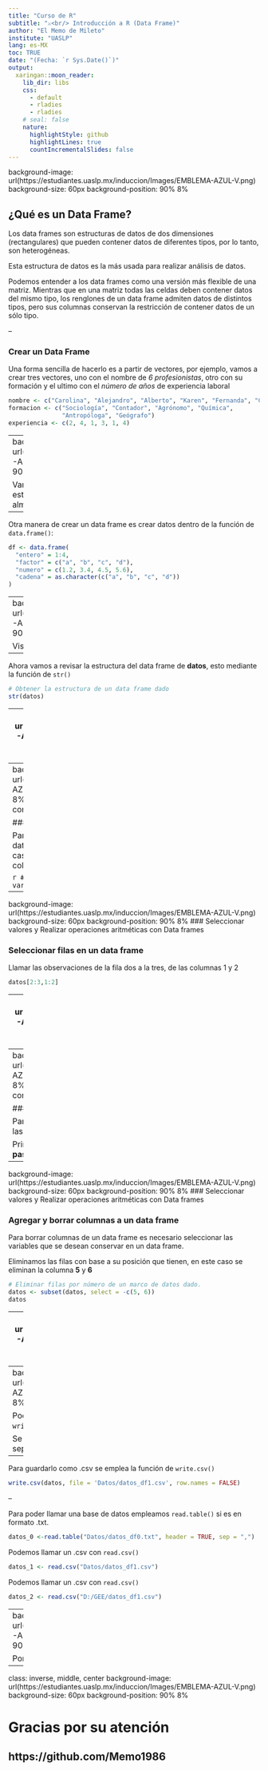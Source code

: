 ```yaml
---
title: "Curso de R"
subtitle: "⚔<br/> Introducción a R (Data Frame)"
author: "El Memo de Mileto"
institute: "UASLP"
lang: es-MX
toc: TRUE
date: "(Fecha: `r Sys.Date()`)"
output:
  xaringan::moon_reader:
    lib_dir: libs
    css: 
      - default
      - rladies
      - rladies
    # seal: false
    nature:
      highlightStyle: github
      highlightLines: true
      countIncrementalSlides: false
---
```

background-image: url(https://estudiantes.uaslp.mx/induccion/Images/EMBLEMA-AZUL-V.png)
background-size: 60px
background-position: 90% 8%

## ¿Qué es un Data Frame?

Los data frames son estructuras de datos de dos dimensiones (rectangulares) que 
pueden contener datos de diferentes tipos, por lo tanto, son heterogéneas.

Esta estructura de datos es la más usada para realizar análisis de datos.

Podemos entender a los data frames como una versión más flexible de una matriz.
Mientras que en una matriz todas las celdas deben contener datos del mismo tipo,
los renglones de un data frame admiten datos de distintos tipos, pero sus 
columnas conservan la restricción de contener datos de un sólo tipo.


--


### Crear un Data Frame

Una forma sencilla de hacerlo es a partir de vectores, por ejemplo, vamos a crear
tres vectores, uno con el nombre de *6 profesionistas*, otro con su formación y 
el ultimo con el *número de años* de experiencia laboral
```r
nombre <- c("Carolina", "Alejandro", "Alberto", "Karen", "Fernanda", "Carlos")
formacion <- c("Sociología", "Contador", "Agrónomo", "Química", 
               "Antropóloga", "Geógrafo")
experiencia <- c(2, 4, 1, 3, 1, 4)
```




---
background-image: url(https://estudiantes.uaslp.mx/induccion/Images/EMBLEMA-AZUL-V.png)
background-size: 60px
background-position: 90% 8%
### Crear un Data Frame

Vamos a crear un data frame con los 3 vectores anteriores, esto mediante la 
instrucción o funcion de `data.frame()` y se va almacenar en la variable de **datos**
```r
# Crear un data frame
datos = data.frame(nombre, formacion, experiencia)
print(datos)
```


--


Otra manera de crear un data frame es crear datos dentro de la función de `data.frame()`:
```r
df <- data.frame(
  "entero" = 1:4, 
  "factor" = c("a", "b", "c", "d"), 
  "numero" = c(1.2, 3.4, 4.5, 5.6),
  "cadena" = as.character(c("a", "b", "c", "d"))
)
```


---
background-image: url(https://estudiantes.uaslp.mx/induccion/Images/EMBLEMA-AZUL-V.png)
background-size: 60px
background-position: 90% 8%
### Crear un Data Frame


Visualizar el df con la función de `print()`
```r
print(df)
```

--

Ahora vamos a revisar la estructura del data frame de **datos**, esto mediante
la función de `str()`
```r
# Obtener la estructura de un data frame dado
str(datos)
```


---
background-image: url(https://estudiantes.uaslp.mx/induccion/Images/EMBLEMA-AZUL-V.png)
background-size: 60px
background-position: 90% 8%
### Seleccionar valores y Realizar operaciones aritméticas con Data frames

### Seleccionar columnas en un data frame


Para seleccionar una variable (Columna) específica dentro del data.frame 
utilizamos el símbolo **$** después del nombre de la variable a seleccionar o 
```r
# llamar a la columna de entero
df$entero 
```


Vamos a seleccionar la columna de numero
```r
df$numero
```



---
background-image: url(https://estudiantes.uaslp.mx/induccion/Images/EMBLEMA-AZUL-V.png)
background-size: 60px
background-position: 90% 8%
## Seleccionar valores y Realizar operaciones aritméticas con Data frames

### Seleccionar filas en un data frame


Para seleccionar una observación (Fila) específica dentro del data.frame 
utilizamos **[]** y la posición que deseamos, en este caso queremos los observaciones
de la fila dos de todas las columnas de **datos**

```r
# Para extraer las dos primeras filas de todas las variables de un data frame 
datos[2,]
```


---
background-image: url(https://estudiantes.uaslp.mx/induccion/Images/EMBLEMA-AZUL-V.png)
background-size: 60px
background-position: 90% 8%
### Seleccionar valores y Realizar operaciones aritméticas con Data frames

### Seleccionar filas en un data frame


Llamar las observaciones de la fila dos a la tres, de las columnas 1 y 2
```r
datos[2:3,1:2]
```


---
background-image: url(https://estudiantes.uaslp.mx/induccion/Images/EMBLEMA-AZUL-V.png)
background-size: 60px
background-position: 90% 8%
### Seleccionar valores y Realizar operaciones aritméticas con Data frames

### Agregar columnas a un data frame


Para agregar una nueva columna a un data frame utilizamos el símbolo **$**
después del nombre de la nueva columna que se va a incorporar y los valores 
correspondientes a la nueva variable

En este ejemplo vamos a crear la columnas de *edades*, con los valores de 
**26,30,31,28,27 y 32**
```r
datos$edades <-c (26,30,31,28,27,32)
datos
```


---
background-image: url(https://estudiantes.uaslp.mx/induccion/Images/EMBLEMA-AZUL-V.png)
background-size: 60px
background-position: 90% 8%
### Seleccionar valores y Realizar operaciones aritméticas con Data frames

### Agregar y borrar columnas a un data frame


Para borrar columnas de un data frame es necesario seleccionar las variables que
se desean conservar en un data frame.

Primero agregamos dos nuevas columnas **colores** y **pasatiempos**
```r
datos$colores <-c ("rojo","azul","naranja","morado","amarillo","verde")
datos$pasatiempos <-c ("Pintar", "Viajar","Nadar", "Viajar","Leer","Viajar")
datos
```


---
background-image: url(https://estudiantes.uaslp.mx/induccion/Images/EMBLEMA-AZUL-V.png)
background-size: 60px
background-position: 90% 8%
### Seleccionar valores y Realizar operaciones aritméticas con Data frames

### Agregar y borrar columnas a un data frame


Para borrar columnas de un data frame es necesario seleccionar las variables que
se desean conservar en un data frame.

Eliminamos las filas con base a su posición que tienen, en este caso se eliminan
la columna **5** y  **6**
```r
# Eliminar filas por número de un marco de datos dado.
datos <- subset(datos, select = -c(5, 6))
datos
```


---
background-image: url(https://estudiantes.uaslp.mx/induccion/Images/EMBLEMA-AZUL-V.png)
background-size: 60px
background-position: 90% 8%
## Seleccionar valores y Realizar operaciones aritméticas con vectores

### Operaciones aritméticas en un vector

Para realizar operaciones aritméticas, es necesario seleccionar la columna o variable 
a modificar, y realizar el proceso solo para esa columna
```r
datos$experiencia <- datos$experiencia *2
datos
```


Las operaciones en vectores, se realizan valor por valor y nos regresa otro 
vector con los valores obtenidos de esa operación

---
background-image: url(https://estudiantes.uaslp.mx/induccion/Images/EMBLEMA-AZUL-V.png)
background-size: 60px
background-position: 90% 8%
### Exportar e importar un DF

Podemos guardar los datos en formato .txt con el comando `write.table()`. 

Se debe especificar el nombre del archivo así como el tipo de separación de los
datos
```r
write.table(datos, file = "Datos/datos_df0.txt", sep = ",", col.names = TRUE)
```

--


Para guardarlo como .csv se emplea la función de `write.csv()`
```r
write.csv(datos, file = 'Datos/datos_df1.csv', row.names = FALSE)
```


--


Para poder llamar una base de datos empleamos `read.table()` si es en formato .txt. 
```r
datos_0 <-read.table("Datos/datos_df0.txt", header = TRUE, sep = ",")
```


Podemos llamar un .csv con `read.csv()`
```r
datos_1 <- read.csv("Datos/datos_df1.csv")
```



Podemos llamar un .csv con `read.csv()`
```r
datos_2 <- read.csv("D:/GEE/datos_df1.csv")
```


---
background-image: url(https://estudiantes.uaslp.mx/induccion/Images/EMBLEMA-AZUL-V.png)
background-size: 60px
background-position: 90% 8%
### Exportar e importar un DF

Por ultimo revisamos los datos
```r
print(datos_0)
```


---
class: inverse, middle, center
background-image: url(https://estudiantes.uaslp.mx/induccion/Images/EMBLEMA-AZUL-V.png)
background-size: 60px
background-position: 90% 8%


# Gracias por su atención


## https://github.com/Memo1986
